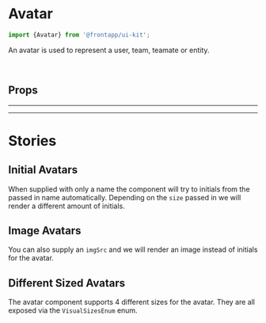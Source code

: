 
<Meta title="Components/Avatar" of={Avatar} />

# Avatar

<Canvas>
  <Story id="components-avatar--basic" />
</Canvas>

```typescript
import {Avatar} from '@frontapp/ui-kit';
```

An avatar is used to represent a user, team, teamate or entity.

<br />

## Props

<ArgsTable of={Avatar} />

<hr />
<hr />

# Stories

## Initial Avatars

When supplied with only a name the component will try to initials from the passed in name automatically.
Depending on the `size` passed in we will render a different amount of initials.

<Canvas>
  <Story id="components-avatar--initials" />
</Canvas>

## Image Avatars

You can also supply an `imgSrc` and we will render an image instead of initials for the avatar.

<Canvas>
  <Story id="components-avatar--images" />
</Canvas>

## Different Sized Avatars

The avatar component supports 4 different sizes for the avatar. They are all exposed via the `VisualSizesEnum` enum.

<Canvas>
  <Story id="components-avatar--sizes" />
</Canvas>
